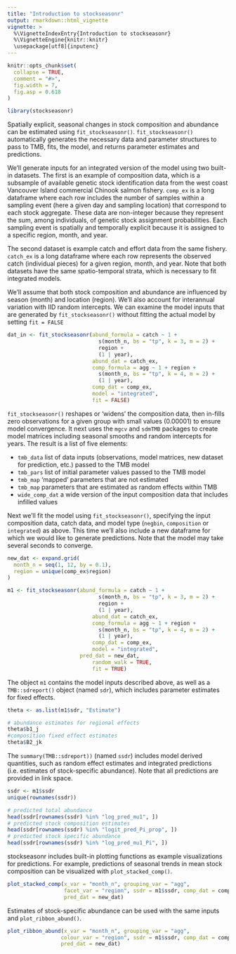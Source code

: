 ```yaml
---
title: "Introduction to stockseasonr"
output: rmarkdown::html_vignette
vignette: >
  %\VignetteIndexEntry{Introduction to stockseasonr}
  %\VignetteEngine{knitr::knitr}
  \usepackage[utf8]{inputenc}
---
```


```r
knitr::opts_chunk$set(
  collapse = TRUE,
  comment = "#>",
  fig.width = 7,
  fig.asp = 0.618
)
```

```r
library(stockseasonr)
```

Spatially explicit, seasonal changes in stock composition and abundance can be estimated using `fit_stockseasonr()`. `fit_stockseasonr()` automatically generates the necessary data and parameter structures to pass to TMB, fits, the model, and returns parameter estimates and predictions.

We'll generate inputs for an integrated version of the model using two built-in datasets. The first is an example of composition data, which is a subsample of available genetic stock identification data from the west coast Vancouver Island commercial Chinook salmon fishery. `comp_ex` is a long dataframe where each row includes the number of samples within a sampling event (here a given day and sampling location) that correspond to each stock aggregate. These data are non-integer because they represent the sum, among individuals, of genetic stock assignment probabilities. Each sampling event is spatially and temporally explicit because it is assigned to a specific region, month, and year.

The second dataset is example catch and effort data from the same fishery. `catch_ex` is a long dataframe where each row represents the observed catch (individual pieces) for a given region, month, and year. Note that both datasets have the same spatio-temporal strata, which is necessary to fit integrated models.

We'll assume that both stock composition and abundance are influenced by season (month) and location (region). We'll also account for interannual variation with IID random intercepts. We can examine the model inputs that are generated by `fit_stockseasonr()` without fitting the actual model by setting `fit = FALSE`

```r
dat_in <- fit_stockseasonr(abund_formula = catch ~ 1 +
                             s(month_n, bs = "tp", k = 3, m = 2) +
                             region +
                             (1 | year),
                           abund_dat = catch_ex,
                           comp_formula = agg ~ 1 + region +
                             s(month_n, bs = "tp", k = 4, m = 2) +
                             (1 | year),
                           comp_dat = comp_ex,
                           model = "integrated",
                           fit = FALSE)
```

`fit_stockseasonr()` reshapes or 'widens' the composition data, then in-fills zero observations for a given group with small values (0.00001) to ensure model convergence. It next uses the `mgcv` and `sdmTMB` packages to create model matrices including seasonal smooths and random intercepts for years. The result is a list of five elements:

- `tmb_data` list of data inputs (observations, model matrices, new dataset for prediction, etc.) passed to the TMB model
- `tmb_pars` list of initial parameter values passed to the TMB model
- `tmb_map` 'mapped' parameters that are not estimated
- `tmb_map` parameters that are estimated as random effects within TMB
- `wide_comp_dat` a wide version of the input composition data that includes infilled values

Next we'll fit the model using `fit_stockseasonr()`, specifying the input composition data, catch data, and model type (`negbin`, `composition` or `integrated`) as above. This time we'll also include a new dataframe for which we would like to generate predictions. Note that the model may take several seconds to converge.


```r
new_dat <- expand.grid(
  month_n = seq(1, 12, by = 0.1),
  region = unique(comp_ex$region)
)

m1 <- fit_stockseasonr(abund_formula = catch ~ 1 +
                             s(month_n, bs = "tp", k = 3, m = 2) +
                             region +
                             (1 | year),
                           abund_dat = catch_ex,
                           comp_formula = agg ~ 1 + region +
                             s(month_n, bs = "tp", k = 4, m = 2) +
                             (1 | year),
                           comp_dat = comp_ex,
                           model = "integrated",
                       pred_dat = new_dat,
                           random_walk = TRUE,
                           fit = TRUE)
```

The object `m1` contains the model inputs described above, as well as a `TMB::sdreport()` object (named `sdr`), which includes parameter estimates for fixed effects.

```r
theta <- as.list(m1$sdr, "Estimate")

# abundance estimates for regional effects
theta$b1_j
#composition fixed effect estimates
theta$B2_jk
```

The `summary(TMB::sdreport))` (named `ssdr`) includes model derived quantities, such as random effect estimates and integrated predictions (i.e. estimates of stock-specific abundance). Note that all predictions are provided in link space.

```r
ssdr <- m1$ssdr
unique(rownames(ssdr))

# predicted total abundance
head(ssdr[rownames(ssdr) %in% "log_pred_mu1", ])
# predicted stock composition estimates
head(ssdr[rownames(ssdr) %in% "logit_pred_Pi_prop", ])
# predicted stock specific abundance
head(ssdr[rownames(ssdr) %in% "log_pred_mu1_Pi", ])
```

stockseasonr includes built-in plotting functions as example visualizations for predictions. For example, predictions of seasonal trends in mean stock composition can be visualized with `plot_stacked_comp()`.

```r
plot_stacked_comp(x_var = "month_n", grouping_var = "agg", 
                  facet_var = "region", ssdr = m1$ssdr, comp_dat = comp_ex,
                  pred_dat = new_dat)
```

Estimates of stock-specific abundance can be used with the same inputs and `plot_ribbon_abund()`.

```r
plot_ribbon_abund(x_var = "month_n", grouping_var = "agg", 
                 colour_var = "region", ssdr = m1$ssdr, comp_dat = comp_ex,
                 pred_dat = new_dat)
```

